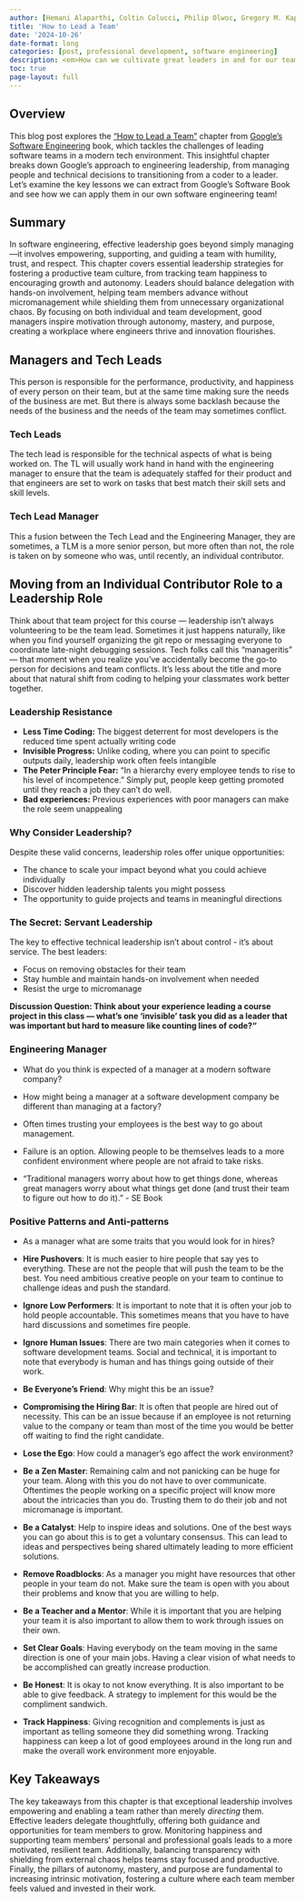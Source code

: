 ```yaml
---
author: [Hemani Alaparthi, Coltin Colucci, Philip Olwoc, Gregory M. Kapfhammer]
title: 'How to Lead a Team'
date: '2024-10-26'
date-format: long
categories: [post, professional development, software engineering]
description: <em>How can we cultivate great leaders in and for our team?</em>
toc: true
page-layout: full
---
```


## Overview

This blog post explores the ["How to Lead a
Team"](https://abseil.io/resources/swe-book/html/ch05.html) chapter from
[Google's Software Engineering](https://abseil.io/resources/swe-book) book,
which tackles the challenges of leading software teams in a modern tech
environment. This insightful chapter breaks down Google's approach to
engineering leadership, from managing people and technical decisions to
transitioning from a coder to a leader. Let's examine the key lessons we can
extract from Google's Software Book and see how we can apply them in our own
software engineering team!

## Summary

In software engineering, effective leadership goes beyond simply managing—it
involves empowering, supporting, and guiding a team with humility, trust, and
respect. This chapter covers essential leadership strategies for fostering a
productive team culture, from tracking team happiness to encouraging growth and
autonomy. Leaders should balance delegation with hands-on involvement, helping
team members advance without micromanagement while shielding them from
unnecessary organizational chaos. By focusing on both individual and team
development, good managers inspire motivation through autonomy, mastery, and
purpose, creating a workplace where engineers thrive and innovation flourishes.

## Managers and Tech Leads

This person is responsible for the performance, productivity, and happiness of
every person on their team, but at the same time making sure the needs of the
business are met. But there is always some backlash because the needs of the
business and the needs of the team may sometimes conflict. 

### Tech Leads

The tech lead is responsible for the technical aspects of what is being worked
on. The TL will usually work hand in hand with the engineering manager to ensure
that the team is adequately staffed for their product and that engineers are set
to work on tasks that best match their skill sets and skill levels.

### Tech Lead Manager

This a fusion between the Tech Lead and the Engineering Manager, they are
sometimes, a TLM is a more senior person, but more often than not, the role is
taken on by someone who was, until recently, an individual contributor. 

## Moving from an Individual Contributor Role to a Leadership Role

Think about that team project for this course --- leadership isn't always
volunteering to be the team lead. Sometimes it just happens naturally, like when
you find yourself organizing the git repo or messaging everyone to coordinate
late-night debugging sessions. Tech folks call this "manageritis" --- that
moment when you realize you've accidentally become the go-to person for
decisions and team conflicts. It's less about the title and more about that
natural shift from coding to helping your classmates work better together.

### Leadership Resistance

- **Less Time Coding:** The biggest deterrent for most developers is the reduced
time spent actually writing code
- **Invisible Progress:** Unlike coding, where you can point to specific outputs
daily, leadership work often feels intangible
- **The Peter Principle Fear:** "In a hierarchy every employee tends to rise to
his level of incompetence." Simply put, people keep getting promoted until they
reach a job they can't do well.
- **Bad experiences:**  Previous experiences with poor managers can make the
role seem unappealing

### Why Consider Leadership?

Despite these valid concerns, leadership roles offer unique opportunities:

- The chance to scale your impact beyond what you could achieve individually
- Discover hidden leadership talents you might possess
- The opportunity to guide projects and teams in meaningful directions

### The Secret: Servant Leadership

The key to effective technical leadership isn't about control - it's about
service. The best leaders:

- Focus on removing obstacles for their team
- Stay humble and maintain hands-on involvement when needed
- Resist the urge to micromanage

**Discussion Question: Think about your experience leading a course project in
this class --- what's one 'invisible' task you did as a leader that was
important but hard to measure like counting lines of code?"**

### Engineering Manager

- What do you think is expected of a manager at a modern software company?

- How might being a manager at a software development company be different than
managing at a factory?

- Often times trusting your employees is the best way to go about management.

- Failure is an option. Allowing people to be themselves leads to a more
confident environment where people are not afraid to take risks.

- "Traditional managers worry about how to get things done, whereas great
managers worry about what things get done (and trust their team to figure out
how to do it)." - SE Book

### Positive Patterns and Anti-patterns

- As a manager what are some traits that you would look for in hires?

- **Hire Pushovers**: It is much easier to hire people that say yes to
everything. These are not the people that will push the team to be the best. You
need ambitious creative people on your team to continue to challenge ideas and
push the standard. 

- **Ignore Low Performers**: It is important to note that it is often your job
to hold people accountable. This sometimes means that you have to have hard
discussions and sometimes fire people.

- **Ignore Human Issues**: There are two main categories when it comes to
software development teams. Social and technical, it is important to note that
everybody is human and has things going outside of their work. 

- **Be Everyone's Friend**: Why might this be an issue?

- **Compromising the Hiring Bar**: It is often that people are hired out of
necessity. This can be an issue because if an employee is not returning value to
the company or team than most of the time you would be better off waiting to
find the right candidate.

- **Lose the Ego**: How could a manager's ego affect the work environment?

- **Be a Zen Master**: Remaining calm and not panicking can be huge for your
team. Along with this you do not have to over communicate. Oftentimes the people
working on a specific project will know more about the intricacies than you do.
Trusting them to do their job and not micromanage is important.

- **Be a Catalyst**: Help to inspire ideas and solutions. One of the best ways
you can go about this is to get a voluntary consensus. This can lead to ideas
and perspectives being shared ultimately leading to more efficient solutions. 

- **Remove Roadblocks**: As a manager you might have resources that other people
in your team do not. Make sure the team is open with you about their problems
and know that you are willing to help.

- **Be a Teacher and a Mentor**: While it is important that you are helping your
team it is also important to allow them to work through issues on their own. 

- **Set Clear Goals**: Having everybody on the team moving in the same direction
is one of your main jobs. Having a clear vision of what needs to be accomplished
can greatly increase production.

- **Be Honest**: It is okay to not know everything. It is also important to be
able to give feedback. A strategy to implement for this would be the compliment
sandwich.

- **Track Happiness**: Giving recognition and complements is just as important
as telling someone they did something wrong. Tracking happiness can keep a lot
of good employees around in the long run and make the overall work environment
more enjoyable. 

## Key Takeaways

The key takeaways from this chapter is that exceptional leadership involves
empowering and enabling a team rather than merely _directing_ them. Effective
leaders delegate thoughtfully, offering both guidance and opportunities for team
members to grow. Monitoring happiness and supporting team members’ personal and
professional goals leads to a more motivated, resilient team. Additionally,
balancing transparency with shielding from external chaos helps teams stay
focused and productive. Finally, the pillars of autonomy, mastery, and purpose
are fundamental to increasing intrinsic motivation, fostering a culture where
each team member feels valued and invested in their work.
